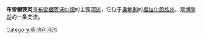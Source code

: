 {{Expand|time=2010-10-20}}
{{unreferenced|time=2009-07-08T10:04:08+00:00}}
{{Infobox_River 
| river_name = 布雷根茨河
| image_name = Hard_Rhein_BregenzerAche.JPG
| image_size =
| caption = 布雷根茨河（右）在[[哈德（奥地利）|哈德]]的东边进入博登湖
| origin = 
| mouth =  [[哈德（奥地利）|哈德]]的[[博登湖|博登湖]] ({{coord|47|30|12|N|9|41|37|E|region:AT_type:river|display=inline,title}})
| basin_countries = [[奥地利|奥地利]]
| length = 80 km
| elevation = 2400 m
| mouth_elevation = 395 m
| discharge = 
| watershed = 
}}

'''布雷根茨河'''是[[布雷根茨沃尔德|布雷根茨沃尔德]]的主要[[河流|河流]]，它位于[[奥地利|奥地利]]的[[福拉尔贝格州|福拉尔贝格州]]。是[[博登湖|博登湖]]的一条支流。

{{Commonscat|Bregenzer Ache|布雷根茨河}}

{{Authority control}}
[[Category:奥地利河流|Category:奥地利河流]]